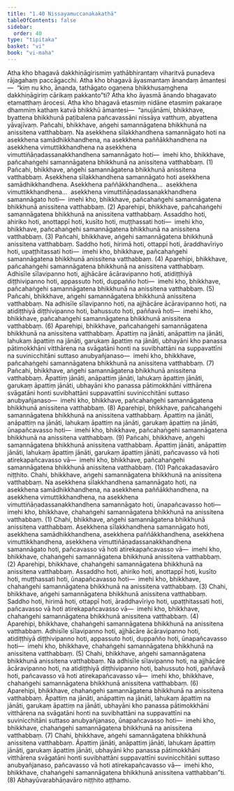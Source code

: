 ```yaml
---
title: "1.40 Nissayamuccanakakathā"
tableOfContents: false
sidebar:
  order: 40
type: "tipitaka"
basket: "vi"
book: "vi-maha"
---
```



<DynamicBreadcrumb />

<Division number="103" book="vi-maha" e="ch" v="3" p="111">

<Paragraph number="444" book="vi-maha">
Atha kho bhagavā dakkhiṇāgirismiṃ yathābhirantaṃ viharitvā punadeva rājagahaṃ paccāgacchi. Atha kho bhagavā āyasmantaṃ ānandaṃ āmantesi—  “kiṃ nu kho, ānanda, tathāgato ogaṇena bhikkhusaṃghena dakkhiṇāgiriṃ cārikaṃ pakkanto”ti? Atha kho āyasmā ānando bhagavato etamatthaṃ ārocesi. Atha kho bhagavā etasmiṃ nidāne etasmiṃ pakaraṇe dhammiṃ kathaṃ katvā bhikkhū āmantesi—  “anujānāmi, bhikkhave, byattena bhikkhunā paṭibalena pañcavassāni nissāya vatthuṃ, abyattena yāvajīvaṃ.
</Paragraph>

<Paragraph number="445" book="vi-maha">
Pañcahi, bhikkhave, aṅgehi samannāgatena bhikkhunā na anissitena vatthabbaṃ. Na asekkhena sīlakkhandhena samannāgato hoti na asekkhena samādhikkhandhena, na asekkhena paññākkhandhena na asekkhena vimuttikkhandhena na asekkhena vimuttiñāṇadassanakkhandhena samannāgato hoti—  imehi kho, bhikkhave, pañcahaṅgehi samannāgatena bhikkhunā na anissitena vatthabbaṃ. (1)
</Paragraph>

<Paragraph number="446" book="vi-maha">
Pañcahi, bhikkhave, aṅgehi samannāgatena bhikkhunā anissitena vatthabbaṃ. Asekkhena sīlakkhandhena samannāgato hoti asekkhena samādhikkhandhena. Asekkhena paññākkhandhena…  asekkhena vimuttikkhandhena…  asekkhena vimuttiñāṇadassanakkhandhena samannāgato hoti—  imehi kho, bhikkhave, pañcahaṅgehi samannāgatena bhikkhunā anissitena vatthabbaṃ. (2)
</Paragraph>

<Paragraph number="447" book="vi-maha">
Aparehipi, bhikkhave, pañcahaṅgehi samannāgatena bhikkhunā na anissitena vatthabbaṃ. Assaddho hoti, ahiriko hoti, anottappī hoti, kusīto hoti, muṭṭhassati hoti—  imehi kho, bhikkhave, pañcahaṅgehi samannāgatena bhikkhunā na anissitena vatthabbaṃ. (3)
</Paragraph>

<Paragraph number="448" book="vi-maha">
Pañcahi, bhikkhave, aṅgehi samannāgatena bhikkhunā anissitena vatthabbaṃ. Saddho hoti, hirimā hoti, ottappī hoti, āraddhavīriyo hoti, upaṭṭhitassati hoti—  imehi kho, bhikkhave, pañcahaṅgehi samannāgatena bhikkhunā anissitena vatthabbaṃ. (4)
</Paragraph>

<Paragraph number="449" book="vi-maha">
Aparehipi, bhikkhave, pañcahaṅgehi samannāgatena bhikkhunā na anissitena vatthabbaṃ. Adhisīle sīlavipanno hoti, ajjhācāre ācāravipanno hoti, atidiṭṭhiyā diṭṭhivipanno hoti, appassuto hoti, duppañño hoti—  imehi kho, bhikkhave, pañcahaṅgehi samannāgatena bhikkhunā na anissitena vatthabbaṃ. (5)
</Paragraph>

<Paragraph number="450" book="vi-maha">
Pañcahi, bhikkhave, aṅgehi samannāgatena bhikkhunā anissitena vatthabbaṃ. Na adhisīle sīlavipanno hoti, na ajjhācāre ācāravipanno hoti, na atidiṭṭhiyā diṭṭhivipanno hoti, bahussuto hoti, paññavā hoti—  imehi kho, bhikkhave, pañcahaṅgehi samannāgatena bhikkhunā anissitena vatthabbaṃ. (6)
</Paragraph>

<Paragraph number="451" book="vi-maha">
Aparehipi, bhikkhave, pañcahaṅgehi samannāgatena bhikkhunā na anissitena vatthabbaṃ. Āpattiṃ na jānāti, anāpattiṃ na jānāti, lahukaṃ āpattiṃ na jānāti, garukaṃ āpattiṃ na jānāti, ubhayāni kho panassa pātimokkhāni vitthārena na svāgatāni honti na suvibhattāni na suppavattīni na suvinicchitāni suttaso anubyañjanaso—  imehi kho, bhikkhave, pañcahaṅgehi samannāgatena bhikkhunā na anissitena vatthabbaṃ. (7)
</Paragraph>

<Paragraph number="452" book="vi-maha">
Pañcahi, bhikkhave, aṅgehi samannāgatena bhikkhunā anissitena vatthabbaṃ. Āpattiṃ jānāti, anāpattiṃ jānāti, lahukaṃ āpattiṃ jānāti, garukaṃ āpattiṃ jānāti, ubhayāni kho panassa pātimokkhāni vitthārena svāgatāni honti suvibhattāni suppavattīni suvinicchitāni suttaso anubyañjanaso—  imehi kho, bhikkhave, pañcahaṅgehi samannāgatena bhikkhunā anissitena vatthabbaṃ. (8)
</Paragraph>

<Paragraph number="453" book="vi-maha">
Aparehipi, bhikkhave, pañcahaṅgehi samannāgatena bhikkhunā na anissitena vatthabbaṃ. Āpattiṃ na jānāti, anāpattiṃ na jānāti, lahukaṃ āpattiṃ na jānāti, garukaṃ āpattiṃ na jānāti, ūnapañcavasso hoti—  imehi kho, bhikkhave, pañcahaṅgehi samannāgatena bhikkhunā na anissitena vatthabbaṃ. (9)
</Paragraph>

<Paragraph number="454" book="vi-maha">
Pañcahi, bhikkhave, aṅgehi samannāgatena bhikkhunā anissitena vatthabbaṃ. Āpattiṃ jānāti, anāpattiṃ jānāti, lahukaṃ āpattiṃ jānāti, garukaṃ āpattiṃ jānāti, pañcavasso vā hoti atirekapañcavasso vā—  imehi kho, bhikkhave, pañcahaṅgehi samannāgatena bhikkhunā anissitena vatthabbaṃ. (10)

</Paragraph>
</Division>

<Paragraph number="455" type="center" book="vi-maha">
Pañcakadasavāro niṭṭhito.


</Paragraph>

<Division number="104" book="vi-maha" e="ch" v="3" p="113">

<Paragraph number="456" book="vi-maha">
Chahi, bhikkhave, aṅgehi samannāgatena bhikkhunā na anissitena vatthabbaṃ. Na asekkhena sīlakkhandhena samannāgato hoti, na asekkhena samādhikkhandhena, na asekkhena paññākkhandhena, na asekkhena vimuttikkhandhena, na asekkhena vimuttiñāṇadassanakkhandhena samannāgato hoti, ūnapañcavasso hoti—  imehi kho, bhikkhave, chahaṅgehi samannāgatena bhikkhunā na anissitena vatthabbaṃ. (1)
</Paragraph>

<Paragraph number="457" book="vi-maha">
Chahi, bhikkhave, aṅgehi samannāgatena bhikkhunā anissitena vatthabbaṃ. Asekkhena sīlakkhandhena samannāgato hoti, asekkhena samādhikkhandhena, asekkhena paññākkhandhena, asekkhena vimuttikkhandhena, asekkhena vimuttiñāṇadassanakkhandhena samannāgato hoti, pañcavasso vā hoti atirekapañcavasso vā—  imehi kho, bhikkhave, chahaṅgehi samannāgatena bhikkhunā anissitena vatthabbaṃ. (2)
</Paragraph>

<Paragraph number="458" book="vi-maha">
Aparehipi, bhikkhave, chahaṅgehi samannāgatena bhikkhunā na anissitena vatthabbaṃ. Assaddho hoti, ahiriko hoti, anottappī hoti, kusīto hoti, muṭṭhassati hoti, ūnapañcavasso hoti—  imehi kho, bhikkhave, chahaṅgehi samannāgatena bhikkhunā na anissitena vatthabbaṃ. (3)
</Paragraph>

<Paragraph number="459" book="vi-maha">
Chahi, bhikkhave, aṅgehi samannāgatena bhikkhunā anissitena vatthabbaṃ. Saddho hoti, hirimā hoti, ottappī hoti, āraddhavīriyo hoti, upaṭṭhitassati hoti, pañcavasso vā hoti atirekapañcavasso vā—  imehi kho, bhikkhave, chahaṅgehi samannāgatena bhikkhunā anissitena vatthabbaṃ. (4)
</Paragraph>

<Paragraph number="460" book="vi-maha">
Aparehipi, bhikkhave, chahaṅgehi samannāgatena bhikkhunā na anissitena vatthabbaṃ. Adhisīle sīlavipanno hoti, ajjhācāre ācāravipanno hoti, atidiṭṭhiyā diṭṭhivipanno hoti, appassuto hoti, duppañño hoti, ūnapañcavasso hoti—  imehi kho, bhikkhave, chahaṅgehi samannāgatena bhikkhunā na anissitena vatthabbaṃ. (5)
</Paragraph>

<Paragraph number="461" book="vi-maha">
Chahi, bhikkhave, aṅgehi samannāgatena bhikkhunā anissitena vatthabbaṃ. Na adhisīle sīlavipanno hoti, na ajjhācāre ācāravipanno hoti, na atidiṭṭhiyā diṭṭhivipanno hoti, bahussuto hoti, paññavā hoti, pañcavasso vā hoti atirekapañcavasso vā—  imehi kho, bhikkhave, chahaṅgehi samannāgatena bhikkhunā anissitena vatthabbaṃ. (6)
</Paragraph>

<Paragraph number="462" book="vi-maha">
Aparehipi, bhikkhave, chahaṅgehi samannāgatena bhikkhunā na anissitena vatthabbaṃ. Āpattiṃ na jānāti, anāpattiṃ na jānāti, lahukaṃ āpattiṃ na jānāti, garukaṃ āpattiṃ na jānāti, ubhayāni kho panassa pātimokkhāni vitthārena na svāgatāni honti na suvibhattāni na suppavattīni na suvinicchitāni suttaso anubyañjanaso, ūnapañcavasso hoti—  imehi kho, bhikkhave, chahaṅgehi samannāgatena bhikkhunā na anissitena vatthabbaṃ. (7)
</Paragraph>

<Paragraph number="463" book="vi-maha">
Chahi, bhikkhave, aṅgehi samannāgatena bhikkhunā anissitena vatthabbaṃ. Āpattiṃ jānāti, anāpattiṃ jānāti, lahukaṃ āpattiṃ jānāti, garukaṃ āpattiṃ jānāti, ubhayāni kho panassa pātimokkhāni vitthārena svāgatāni honti suvibhattāni suppavattīni suvinicchitāni suttaso anubyañjanaso, pañcavasso vā hoti atirekapañcavasso vā—  imehi kho, bhikkhave, chahaṅgehi samannāgatena bhikkhunā anissitena vatthabban”ti. (8)

</Paragraph>
</Division>

<Paragraph number="464" type="center" book="vi-maha">
Abhayūvarabhāṇavāro niṭṭhito aṭṭhamo.
</Paragraph>